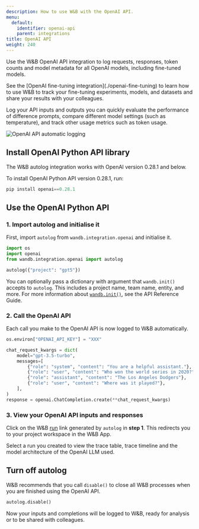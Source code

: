 ```yaml
---
description: How to use W&B with the OpenAI API.
menu:
  default:
    identifier: openai-api
    parent: integrations
title: OpenAI API
weight: 240
---
```

<Card title="Try in Colab" href="https://github.com/wandb/examples/blob/master/colabs/openai/OpenAI_API_Autologger_Quickstart.ipynb" icon="python"/>

Use the W&B OpenAI API integration to log requests, responses, token counts and model metadata for all OpenAI models, including fine-tuned models. 


<Note>
See the [OpenAI fine-tuning integration](./openai-fine-tuning) to learn how to use W&B to track your fine-tuning experiments, models, and datasets and share your results with your colleagues.
</Note>

Log your API inputs and outputs you can quickly evaluate the performance of difference prompts, compare different model settings (such as temperature), and track other usage metrics such as token usage.




<Frame>
    <img src="/images/integrations/open_ai_autolog.png" alt="OpenAI API automatic logging"  />
</Frame>


## Install OpenAI Python API library

The W&B autolog integration works with OpenAI version 0.28.1 and below.

To install OpenAI Python API version 0.28.1, run:
```python
pip install openai==0.28.1
```

## Use the OpenAI Python API

### 1. Import autolog and initialise it
First, import `autolog` from `wandb.integration.openai` and initialise it.  

```python
import os
import openai
from wandb.integration.openai import autolog

autolog({"project": "gpt5"})
```

You can optionally pass a dictionary with argument that `wandb.init()` accepts to `autolog`. This includes a project name, team name, entity, and more. For more information about [`wandb.init()`](/models/ref/python/functions/init), see the API Reference Guide.

### 2. Call the OpenAI API
Each call you make to the OpenAI API is now logged to W&B automatically.

```python
os.environ["OPENAI_API_KEY"] = "XXX"

chat_request_kwargs = dict(
    model="gpt-3.5-turbo",
    messages=[
        {"role": "system", "content": "You are a helpful assistant."},
        {"role": "user", "content": "Who won the world series in 2020?"},
        {"role": "assistant", "content": "The Los Angeles Dodgers"},
        {"role": "user", "content": "Where was it played?"},
    ],
)
response = openai.ChatCompletion.create(**chat_request_kwargs)
```

### 3. View your OpenAI API inputs and responses

Click on the W&B [run](/models/runs/) link generated by `autolog` in **step 1**. This redirects you to your project workspace in the W&B App.

Select a run you created to view the trace table, trace timeline and the model architecture of the OpenAI LLM used.

## Turn off autolog
W&B recommends that you call `disable()` to close all W&B processes when you are finished using the OpenAI API.

```python
autolog.disable()
```

Now your inputs and completions will be logged to W&B, ready for analysis or to be shared with colleagues.